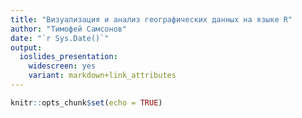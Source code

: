 ```yaml
---
title: "Визуализация и анализ географических данных на языке R"
author: "Тимофей Самсонов"
date: "`r Sys.Date()`"
output:
  ioslides_presentation:
    widescreen: yes
    variant: markdown+link_attributes
---
```


```r
knitr::opts_chunk$set(echo = TRUE)
```